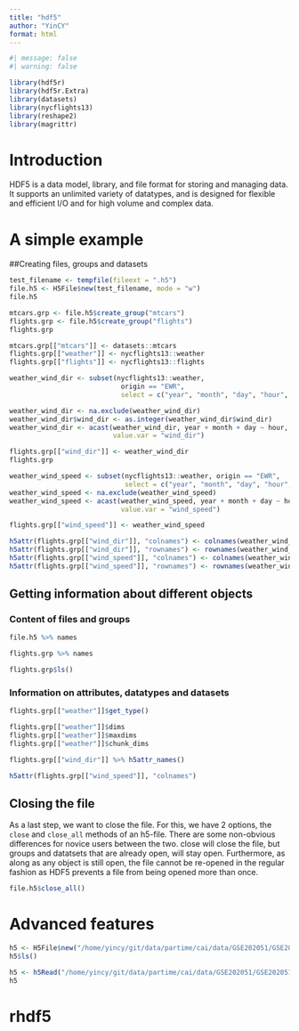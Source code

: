 ```yaml
---
title: "hdf5"
author: "YinCY"
format: html
---
```


```r
#| message: false
#| warning: false

library(hdf5r)
library(hdf5r.Extra)
library(datasets)
library(nycflights13)
library(reshape2)
library(magrittr)
```

# Introduction
HDF5 is a data model, library, and file format for storing and managing data. It supports an unlimited variety of datatypes, and is designed for flexible and efficient I/O and for high volume and complex data.


# A simple example
##Creating files, groups and datasets
```r
test_filename <- tempfile(fileext = ".h5")
file.h5 <- H5File$new(test_filename, mode = "w")
file.h5
```

```r
mtcars.grp <- file.h5$create_group("mtcars")
flights.grp <- file.h5$create_group("flights")
flights.grp
```

```r
mtcars.grp[["mtcars"]] <- datasets::mtcars
flights.grp[["weather"]] <- nycflights13::weather
flights.grp[["flights"]] <- nycflights13::flights
```

```r
weather_wind_dir <- subset(nycflights13::weather, 
                            origin == "EWR", 
                            select = c("year", "month", "day", "hour", "wind_dir"))

weather_wind_dir <- na.exclude(weather_wind_dir)
weather_wind_dir$wind_dir <- as.integer(weather_wind_dir$wind_dir)
weather_wind_dir <- acast(weather_wind_dir, year + month + day ~ hour, 
                          value.var = "wind_dir")

flights.grp[["wind_dir"]] <- weather_wind_dir
flights.grp
```

```r
weather_wind_speed <- subset(nycflights13::weather, origin == "EWR", 
                             select = c("year", "month", "day", "hour", "wind_speed"))
weather_wind_speed <- na.exclude(weather_wind_speed)
weather_wind_speed <- acast(weather_wind_speed, year + month + day ~ hour, 
                            value.var = "wind_speed")

flights.grp[["wind_speed"]] <- weather_wind_speed
```

```r
h5attr(flights.grp[["wind_dir"]], "colnames") <- colnames(weather_wind_dir)
h5attr(flights.grp[["wind_dir"]], "rownames") <- rownames(weather_wind_dir)
h5attr(flights.grp[["wind_speed"]], "colnames") <- colnames(weather_wind_speed)
h5attr(flights.grp[["wind_speed"]], "rownames") <- rownames(weather_wind_speed)
```

## Getting information about different objects
### Content of files and groups
```r
file.h5 %>% names
```

```r
flights.grp %>% names
```

```r
flights.grp$ls()
```

### Information on attributes, datatypes and datasets
```r
flights.grp[["weather"]]$get_type()
```

```r
flights.grp[["weather"]]$dims
flights.grp[["weather"]]$maxdims
flights.grp[["weather"]]$chunk_dims
```

```r
flights.grp[["wind_dir"]] %>% h5attr_names()
```

```r
h5attr(flights.grp[["wind_speed"]], "colnames")
```

## Closing the file
As a last step, we want to close the file. For this, we have 2 options, the `close` and `close_all` methods of an h5-file. There are some non-obvious differences for novice users between the two. close will close the file, but groups and datatsets that are already open, will stay open. Furthermore, as along as any object is still open, the file cannot be re-opened in the regular fashion as HDF5 prevents a file from being opened more than once.

```r
file.h5$close_all()
```

# Advanced features
```r
h5 <- H5File$new("/home/yincy/git/data/partime/cai/data/GSE202051/GSE202051_totaldata-final-toshare.h5ad", mode = "r+")
h5$ls()
```


```r
h5 <- h5Read("/home/yincy/git/data/partime/cai/data/GSE202051/GSE202051_totaldata-final-toshare.h5ad")
h5
```


# rhdf5
```r

```




































